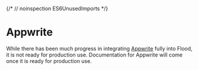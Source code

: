 {/* // noinspection ES6UnusedImports */}

# Appwrite <ComingSoonChip title />

While there has been much progress in integrating [Appwrite](https://appwrite.io/) fully into Flood, it is not ready for production use. Documentation for Appwrite will come once it is ready for production use.

<StayUpdated />
